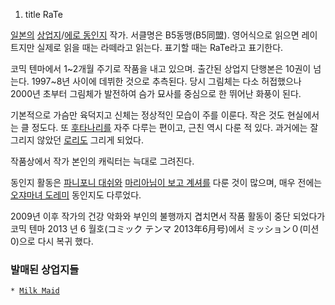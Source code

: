 #title RaTe
[[일본]]의 [[상업지]]/[[에로 동인지]] 작가. 서클명은 B5동맹(B5同盟).
영어식으로 읽으면 레이트지만 실제로 읽을 때는 라떼라고 읽는다. 표기할 때는 RaTe라고 표기한다.

코믹 텐마에서 1~2개월 주기로 작품을 내고 있으며. 출간된 상업지 단행본은 10권이 넘는다. 1997~8년 사이에 데뷔한 것으로 추측된다. 당시 그림체는 다소 허접했으나 2000년 초부터 그림체가 발전하여 슴가 묘사를 중심으로 한 뛰어난 화풍이 된다.

기본적으로 가슴만 육덕지고 신체는 정상적인 모습이 주를 이룬다. 작은 것도 현실에서는 클 정도다. 또 [[후타나리]]를 자주 다루는 편이고, 근친 역시 다룬 적 있다. 과거에는 잘 그리지 않았던 [[로리]]도 그리게 되었다.

작품상에서 작가 본인의 캐릭터는 늑대로 그려진다.

동인지 활동은 [[파니포니 대쉬]]와 [[마리아님이 보고 계셔]]를 다룬 것이 많으며, 매우 전에는 [[오쟈마녀 도레미]] 동인지도 다루었다.

2009년 이후 작가의 건강 악화와 부인의 불행까지 겹치면서 작품 활동이 중단 되었다가 코믹 텐마 2013 년 6 월호(コミック テンマ 2013年6月号)에서
ミッション０(미션 0)으로 다시 복귀 했다.

=== 발매된 상업지들 ===
 * [[Milk Maid]]
